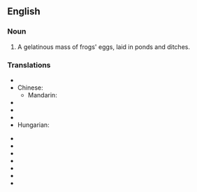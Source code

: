 ==English==

===Noun===
{{en-noun|-}}

# A gelatinous mass of frogs' eggs, laid in ponds and ditches.

===Translations===
{{trans-top|frogs' eggs}}
* {{trreq|Arabic}}
* Chinese:
** Mandarin: {{t|zh|蛙卵|tr=wāluǎn|sc=Hani}}
* {{trreq|Finnish}}
* {{trreq|French}}
* {{trreq|German}}
* Hungarian: {{t|hu|békapete}}
{{trans-mid}}
* {{trreq|Italian}}
* {{trreq|Japanese}}
* {{trreq|Korean}}
* {{trreq|Portuguese}}
* {{trreq|Russian}}
* {{trreq|Spanish}}
* {{trreq|Vietnamese}}
{{trans-bottom}}